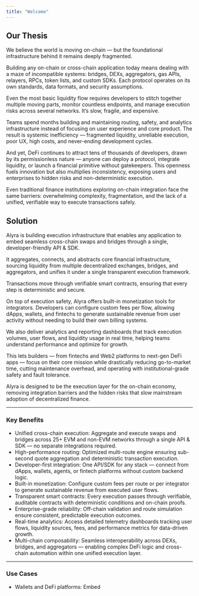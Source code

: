 ```yaml
---
title: "Welcome"
---
```


## Our Thesis

We believe the world is moving on-chain — but the foundational infrastructure behind it remains deeply fragmented.

Building any on-chain or cross-chain application today means dealing with a maze of incompatible systems: bridges, DEXs, aggregators, gas APIs, relayers, RPCs, token lists, and custom SDKs. Each protocol operates on its own standards, data formats, and security assumptions.

Even the most basic liquidity flow requires developers to stitch together multiple moving parts, monitor countless endpoints, and manage execution risks across several networks. It’s slow, fragile, and expensive.

Teams spend months building and maintaining routing, safety, and analytics infrastructure instead of focusing on user experience and core product. The result is systemic inefficiency — fragmented liquidity, unreliable execution, poor UX, high costs, and never-ending development cycles.

And yet, DeFi continues to attract tens of thousands of developers, drawn by its permissionless nature — anyone can deploy a protocol, integrate liquidity, or launch a financial primitive without gatekeepers. This openness fuels innovation but also multiplies inconsistency, exposing users and enterprises to hidden risks and non-deterministic execution.

Even traditional finance institutions exploring on-chain integration face the same barriers: overwhelming complexity, fragmentation, and the lack of a unified, verifiable way to execute transactions safely.

## Solution

Alyra is building execution infrastructure that enables any application to embed seamless cross-chain swaps and bridges through a single, developer-friendly API & SDK.

It aggregates, connects, and abstracts core financial infrastructure, sourcing liquidity from multiple decentralized exchanges, bridges, and aggregators, and unifies it under a single transparent execution framework.

Transactions move through verifiable smart contracts, ensuring that every step is deterministic and secure.

On top of execution safety, Alyra offers built-in monetization tools for integrators. Developers can configure custom fees per flow, allowing dApps, wallets, and fintechs to generate sustainable revenue from user activity without needing to build their own billing systems.

We also deliver analytics and reporting dashboards that track execution volumes, user flows, and liquidity usage in real time, helping teams understand performance and optimize for growth.

This lets builders — from fintechs and Web2 platforms to next-gen DeFi apps — focus on their core mission while drastically reducing go-to-market time, cutting maintenance overhead, and operating with institutional-grade safety and fault tolerance.

Alyra is designed to be the execution layer for the on-chain economy, removing integration barriers and the hidden risks that slow mainstream adoption of decentralized finance.

---

### **Key Benefits**

- Unified cross-chain execution: Aggregate and execute swaps and bridges across 25+ EVM and non-EVM networks through a single API & SDK — no separate integrations required.
- High-performance routing: Optimized multi-route engine ensuring sub-second quote aggregation and deterministic transaction execution.
- Developer-first integration: One API/SDK for any stack — connect from dApps, wallets, agents, or fintech platforms without custom backend logic.
- Built-in monetization: Configure custom fees per route or per integrator to generate sustainable revenue from executed user flows.
- Transparent smart contracts: Every execution passes through verifiable, auditable contracts with deterministic conditions and on-chain proofs.
- Enterprise-grade reliability: Off-chain validation and route simulation ensure consistent, predictable execution outcomes.
- Real-time analytics: Access detailed telemetry dashboards tracking user flows, liquidity sources, fees, and performance metrics for data-driven growth.
- Multi-chain composability: Seamless interoperability across DEXs, bridges, and aggregators — enabling complex DeFi logic and cross-chain automation within one unified execution layer.

---

### **Use Cases**

- Wallets and DeFi platforms: Embed